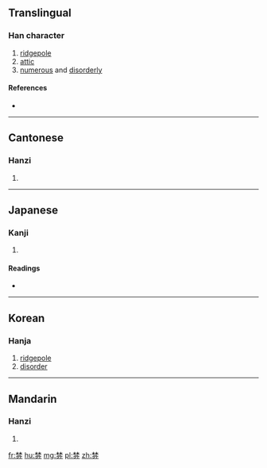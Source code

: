 ==Translingual==

===Han character===
{{Han char|rn=75|rad=木|as=08|sn=12|four=4422<sub>7</sub>|canj=木木金尸竹 (DDCSH)}}

# [[ridgepole]]
# [[attic]]
# [[numerous]] and [[disorderly]]

====References====
* {{Han ref|kx=0535.070|dkj=14995|dj=0923.020|hdz=21226.060|uh=68FC|ud=26876|bh=D9C8|bd=55752}}

----

==Cantonese==

===Hanzi===
{{yue-hanzi|jyut=|y=fan4}}

# {{defn|lang=yue|sort=木08}}

----

==Japanese==

===Kanji===
{{ja-kanji|grade=|rs=木08}}

# {{defn|lang=ja|sort=木08}}

====Readings====
* {{ja-readings|on=[[ふん]] (fun), [[ぶん]] (bun)|kun=[[むなぎ]] (munagi)}}

----

==Korean==

===Hanja===
{{ko-hanja|hangeul=분|eumhun=|rv=bun|mr=pun|y=pun}}

# [[ridgepole]]
# [[disorder]]

----

==Mandarin==

===Hanzi===
{{cmn-hanzi|pin=[[fēn]] ([[fen1]]), [[fén]] ([[fen2]]), [[fèn]] ([[fen4]])|wg=fen<sup>1</sup>, fen<sup>2</sup>, fen<sup>4</sup>}}

# {{defn|lang=cmn|sort=木08}}

[[fr:棼]]
[[hu:棼]]
[[mg:棼]]
[[pl:棼]]
[[zh:棼]]